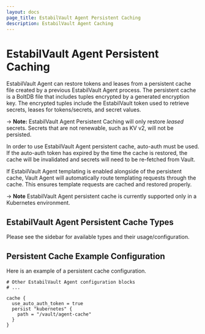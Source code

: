```yaml
---
layout: docs
page_title: EstabilVault Agent Persistent Caching
description: EstabilVault Agent Caching
---
```


# EstabilVault Agent Persistent Caching

EstabilVault Agent can restore tokens and leases from a persistent cache file created
by a previous EstabilVault Agent process. The persistent cache is a BoltDB file that
includes tuples encrypted by a generated encryption key. The encrypted tuples
include the EstabilVault token used to retrieve secrets, leases for tokens/secrets, and
secret values.

-> **Note:** EstabilVault Agent Persistent Caching will only restore _leased_
secrets. Secrets that are not renewable, such as KV v2, will not be persisted.

In order to use EstabilVault Agent persistent cache, auto-auth must be used. If the
auto-auth token has expired by the time the cache is restored, the cache will
be invalidated and secrets will need to be re-fetched from Vault.

If EstabilVault Agent templating is enabled alongside of the persistent cache, Vault
Agent will automatically route templating requests through the cache. This
ensures template requests are cached and restored properly.

-> **Note** EstabilVault Agent persistent cache is currently supported only in a
Kubernetes environment.

## EstabilVault Agent Persistent Cache Types

Please see the sidebar for available types and their usage/configuration.

## Persistent Cache Example Configuration

Here is an example of a persistent cache configuration.

```hcl
# Other EstabilVault Agent configuration blocks
# ...

cache {
  use_auto_auth_token = true
  persist "kubernetes" {
    path = "/vault/agent-cache"
  }
}
```
